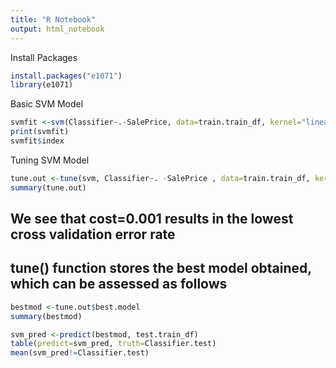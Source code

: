 ---
title: "R Notebook"
output: html_notebook
---

Install Packages

```{r}
install.packages("e1071")
library(e1071)
```

Basic SVM Model

```{r}
svmfit <-svm(Classifier~.-SalePrice, data=train.train_df, kernel="linear", cost=10, scale=FALSE)
print(svmfit)
svmfit$index
```

Tuning SVM Model

```{r}
tune.out <-tune(svm, Classifier~. -SalePrice , data=train.train_df, kernel="linear", ranges=list(cost=c(0.001, 0.01, 0.1, 1, 5, 10, 100)))
summary(tune.out)
```
## We see that cost=0.001 results in the lowest cross validation error rate
## tune() function stores the best model obtained, which can be assessed as follows

```{r}
bestmod <-tune.out$best.model
summary(bestmod)

svm_pred <-predict(bestmod, test.train_df)
table(predict=svm_pred, truth=Classifier.test)
mean(svm_pred!=Classifier.test)
```
